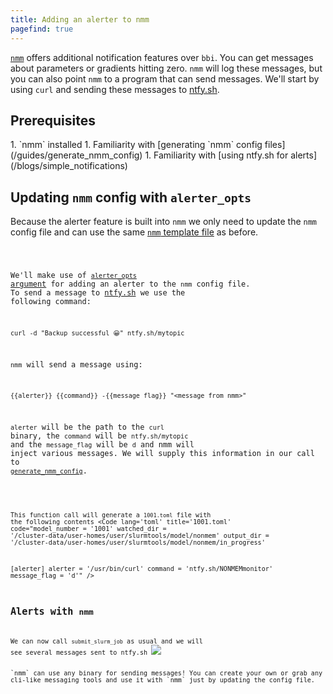 ```yaml
---
title: Adding an alerter to nmm
pagefind: true
---
```



[`nmm`](https://github.com/a2-ai/nonmem-monitor) offers additional notification features over `bbi`. You can get messages about parameters or gradients hitting zero. `nmm` will log these messages, but you can also point `nmm` to a program that can send messages. We'll start by using `curl` and sending these messages to [ntfy.sh](https://ntfy.sh).

## Prerequisites
<Steps>
1. `nmm` installed
1. Familiarity with [generating `nmm` config files](/guides/generate_nmm_config)
1. Familiarity with [using ntfy.sh for alerts](/blogs/simple_notifications)
</Steps>

## Updating `nmm` config with `alerter_opts`

Because the alerter feature is built into `nmm` we only need to update the `nmm` config file and can use the same [`nmm` template file](/blogs/nmm_template) as before.


<Code title='slurm-job.tmpl' lang='bash' code={tmpl}/>

We'll make use of [`alerter_opts` argument](/reference/generate_nmm_config_reference#using-the-alerter_opts-argument) for adding an alerter to the `nmm` config file. To send a message to [ntfy.sh](https://ntfy.sh) we use the following command:
```
curl -d "Backup successful 😀" ntfy.sh/mytopic
```
`nmm` will send a message using:
```
{{alerter}} {{command}} -{{message_flag}} "<message from nmm>"
```
`alerter` will be the path to the `curl` binary, the `command` will be `ntfy.sh/mytopic` and the `message_flag` will be `d` and nmm will inject various messages. We will supply this information in our call to [`generate_nmm_config`](/guides/generate_nmm_config).


<Code lang='r' title='generate_nmm_config.R' code={generate_nmm}/>

This function call will generate a `1001.toml` file with the following contents
<Code lang='toml' title='1001.toml' 
code="model_number = '1001'
watched_dir = '/cluster-data/user-homes/user/slurmtools/model/nonmem'
output_dir = '/cluster-data/user-homes/user/slurmtools/model/nonmem/in_progress'

[alerter]
alerter = '/usr/bin/curl'
command = 'ntfy.sh/NONMEMmonitor'
message_flag = 'd'"
/>
## Alerts with `nmm`

We can now call `submit_slurm_job` as usual and we will see several messages sent to ntfy.sh
![](/src/assets/ntfy_sh_nmm.png)

<Aside type="tip">`nmm` can use any binary for sending messages! You can create your own or grab any cli-like messaging tools and use it with `nmm` just by updating the config file.</Aside>